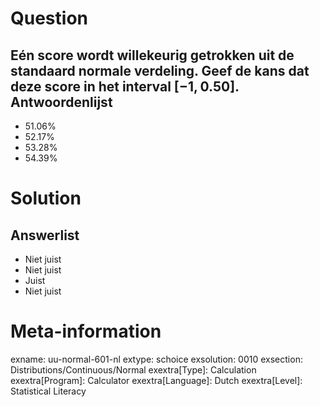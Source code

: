 Question
========
Eén score wordt willekeurig getrokken uit de standaard normale verdeling. Geef de kans dat deze score in het interval $\left[-1,  0.50\right]$.  Antwoordenlijst
----------

* $51.06\%$
* $52.17\%$
* $53.28\%$
* $54.39\%$

Solution
========

Answerlist
----------

* Niet juist
* Niet juist
* Juist
* Niet juist

Meta-information
================
exname: uu-normal-601-nl
extype: schoice
exsolution: 0010
exsection: Distributions/Continuous/Normal
exextra[Type]: Calculation
exextra[Program]: Calculator
exextra[Language]: Dutch
exextra[Level]: Statistical Literacy

